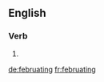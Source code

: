 ==English==

===Verb===
{{head|en|present participle}}

# {{present participle of|februate|lang=en|nocat=1}}

[[de:februating]]
[[fr:februating]]